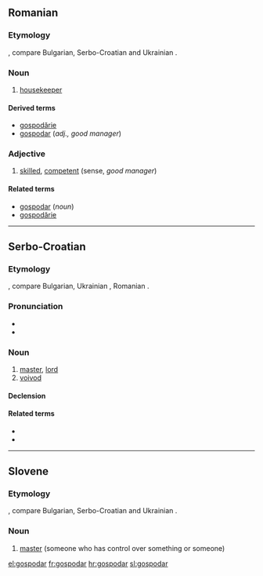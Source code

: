 ==Romanian==

===Etymology===
{{proto|Slavic|lang=ro}}, compare Bulgarian, Serbo-Croatian and Ukrainian {{term|господар|sc=Cyrl}}.

===Noun===
{{ro-noun}}

# [[housekeeper]]

====Derived terms====
* [[gospodărie]]
* [[gospodar]] {{m|n}} (''adj., good manager'')

===Adjective===
{{ro-adj}}

# [[#English|skilled]], [[#English|competent]] (sense, ''good manager'')

====Related terms====
* [[gospodar]] {{m}} (''noun'')
* [[gospodărie]] {{f}}


----


==Serbo-Croatian==

===Etymology===
{{proto|Slavic|lang=sh}}, compare Bulgarian, Ukrainian {{term|господар|sc=Cyrl}}, Romanian {{term|gospodar|lang=ro}}.

===Pronunciation===
* {{IPA|/ɡospǒdaːr/|lang=sh}}
* {{hyphenation|gos|po|dar}}

===Noun===
{{sh-noun|g=m|head=gospòdār|r|господар|госпо̀да̄р}}

# [[master]], [[lord]]
# [[voivod]]

====Declension====
{{sh-decl-noun
|gospodar|gospodari
|gospodára|gospodara
|gospodaru|gospodarima
|gospodara|gospodare
|gospodaru|gospodari
|gospodaru|gospodarima
|gospodarom|gospodarima
}}

====Related terms====
* {{l|sh|gospodarica|gospodàrica}}
* {{l|sh|gospodariti|gospodáriti}}

----

==Slovene==

===Etymology===
{{proto|Slavic|lang=sl}}, compare Bulgarian, Serbo-Croatian and Ukrainian {{term|господар|sc=Cyrl}}.

===Noun===
{{infl|sl|noun|g=m}}

# [[master]] (someone who has control over something or someone)

[[el:gospodar]]
[[fr:gospodar]]
[[hr:gospodar]]
[[sl:gospodar]]